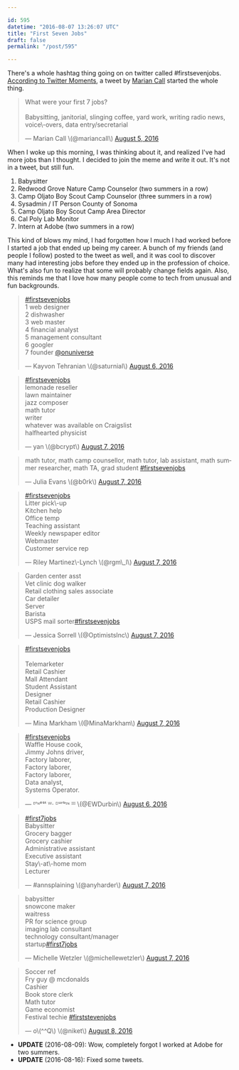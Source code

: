 ```yaml
---

id: 595
datetime: "2016-08-07 13:26:07 UTC"
title: "First Seven Jobs"
draft: false
permalink: "/post/595"

---
```


There's a whole hashtag thing going on on twitter called #firstsevenjobs. [According to Twitter Moments](https://twitter.com/i/moments/762017894775390208), a tweet by [Marian Call](https://en.wikipedia.org/wiki/Marian_Call) started the whole thing.

<blockquote class="twitter-tweet" data-lang="en"><p lang="en" dir="ltr">What were your first 7 jobs? <br><br>Babysitting, janitorial, slinging coffee, yard work, writing radio news, voice\-overs, data entry/secretarial</p>&mdash; Marian Call \(@mariancall\) <a href="https://twitter.com/mariancall/status/761366330511544320">August 5, 2016</a></blockquote>

When I woke up this morning, I was thinking about it, and realized I've had more jobs than I thought. I decided to join the meme and write it out. It's not in a tweet, but still fun.

1. Babysitter
1. Redwood Grove Nature Camp Counselor \(two summers in a row\)
1. Camp Oljato Boy Scout Camp Counselor \(three summers in a row\)
1. Sysadmin / IT Person County of Sonoma
1. Camp Oljato Boy Scout Camp Area Director
1. Cal Poly Lab Monitor
1. Intern at Adobe \(two summers in a row\)

This kind of blows my mind, I had forgotten how I much I had worked before I started a job that ended up being my career. A bunch of my friends \(and people I follow\) posted to the tweet as well, and it was cool to discover many had interesting jobs before they ended up in the profession of choice. What's also fun to realize that some will probably change fields again. Also, this reminds me that I love how many people come to tech from unusual and fun backgrounds.

<blockquote class="twitter-tweet" data-lang="en"><p lang="en" dir="ltr"><a href="https://twitter.com/hashtag/firstsevenjobs?src=hash">#firstsevenjobs</a> <br>1 web designer<br>2 dishwasher<br>3 web master<br>4 financial analyst<br>5 management consultant<br>6 googler<br>7 founder <a href="https://twitter.com/onuniverse">@onuniverse</a></p>&mdash; Kayvon Tehranian \(@saturnial\) <a href="https://twitter.com/saturnial/status/762012857118683136">August 6, 2016</a></blockquote>

<blockquote class="twitter-tweet" data-lang="en"><p lang="en" dir="ltr"><a href="https://twitter.com/hashtag/firstsevenjobs?src=hash">#firstsevenjobs</a><br>lemonade reseller<br>lawn maintainer<br>jazz composer<br>math tutor<br>writer<br>whatever was available on Craigslist<br>halfhearted physicist</p>&mdash; yan \(@bcrypt\) <a href="https://twitter.com/bcrypt/status/762149553038503937">August 7, 2016</a></blockquote>

<blockquote class="twitter-tweet" data-lang="en"><p lang="en" dir="ltr">math tutor, math camp counsellor, math tutor, lab assistant, math summer researcher, math TA, grad student <a href="https://twitter.com/hashtag/firstsevenjobs?src=hash">#firstsevenjobs</a></p>&mdash; Julia Evans \(@b0rk\) <a href="https://twitter.com/b0rk/status/762136202778664961">August 7, 2016</a></blockquote>

<blockquote class="twitter-tweet" data-lang="en"><p lang="en" dir="ltr"><a href="https://twitter.com/hashtag/firstsevenjobs?src=hash">#firstsevenjobs</a> <br>Litter pick\-up<br>Kitchen help<br>Office temp<br>Teaching assistant<br>Weekly newspaper editor<br>Webmaster<br>Customer service rep</p>&mdash; Riley Martinez\-Lynch \(@rgm\_l\) <a href="https://twitter.com/rgm\_l/status/762100774876815360">August 7, 2016</a></blockquote>

<blockquote class="twitter-tweet" data-lang="en"><p lang="en" dir="ltr">Garden center asst<br>Vet clinic dog walker<br>Retail clothing sales associate<br>Car detailer<br>Server<br>Barista<br>USPS mail sorter<a href="https://twitter.com/hashtag/firstsevenjobs?src=hash">#firstsevenjobs</a></p>&mdash; Jessica Sorrell \(@OptimistsInc\) <a href="https://twitter.com/OptimistsInc/status/762094206743707648">August 7, 2016</a></blockquote>

<blockquote class="twitter-tweet" data-lang="en"><p lang="fr" dir="ltr"><a href="https://twitter.com/hashtag/firstsevenjobs?src=hash">#firstsevenjobs</a> <br><br>Telemarketer<br>Retail Cashier<br>Mall Attendant<br>Student Assistant<br>Designer<br>Retail Cashier<br>Production Designer</p>&mdash; Mina Markham \(@MinaMarkham\) <a href="https://twitter.com/MinaMarkham/status/762096657064423424">August 7, 2016</a></blockquote>

<blockquote class="twitter-tweet" data-lang="en"><p lang="en" dir="ltr"><a href="https://twitter.com/hashtag/firstsevenjobs?src=hash">#firstsevenjobs</a><br>Waffle House cook,<br>Jimmy Johns driver,<br>Factory laborer,<br>Factory laborer,<br>Factory laborer,<br>Data analyst,<br>Systems Operator.</p>&mdash; ᴱʳᶰᵉˢᵗ ᵂ⋅ ᴰᵘʳᵇᶦᶰ ᴵᴵᴵ \(@EWDurbin\) <a href="https://twitter.com/EWDurbin/status/762040030743371776">August 6, 2016</a></blockquote>

<blockquote class="twitter-tweet" data-lang="en"><p lang="en" dir="ltr"><a href="https://twitter.com/hashtag/first7jobs?src=hash">#first7jobs</a><br>Babysitter<br>Grocery bagger<br>Grocery cashier<br>Administrative assistant<br>Executive assistant<br>Stay\-at\-home mom<br>Lecturer</p>&mdash; #annsplaining \(@anyharder\) <a href="https://twitter.com/anyharder/status/762094470842097665">August 7, 2016</a></blockquote>

<blockquote class="twitter-tweet" data-lang="en"><p lang="en" dir="ltr">babysitter<br>snowcone maker<br>waitress<br>PR for science group<br>imaging lab consultant<br>technology consultant/manager<br>startup<a href="https://twitter.com/hashtag/first7jobs?src=hash">#first7jobs</a></p>&mdash; Michelle Wetzler \(@michellewetzler\) <a href="https://twitter.com/michellewetzler/status/762135611402616832">August 7, 2016</a></blockquote>

<blockquote class="twitter-tweet" data-lang="en"><p lang="en" dir="ltr">Soccer ref<br>Fry guy @ mcdonalds<br>Cashier <br>Book store clerk<br>Math tutor <br>Game economist <br>Festival techie <a href="https://twitter.com/hashtag/firststevenjobs?src=hash">#firststevenjobs</a></p>&mdash; o\(^^Q\) \(@niket\) <a href="https://twitter.com/niket/status/762523518323924992">August 8, 2016</a></blockquote>

<script async src="//platform.twitter.com/widgets.js" charset="utf-8"></script>

* **UPDATE** \(2016\-08\-09\): Wow, completely forgot I worked at Adobe for two summers.
* **UPDATE** \(2016\-08\-16\): Fixed some tweets.


